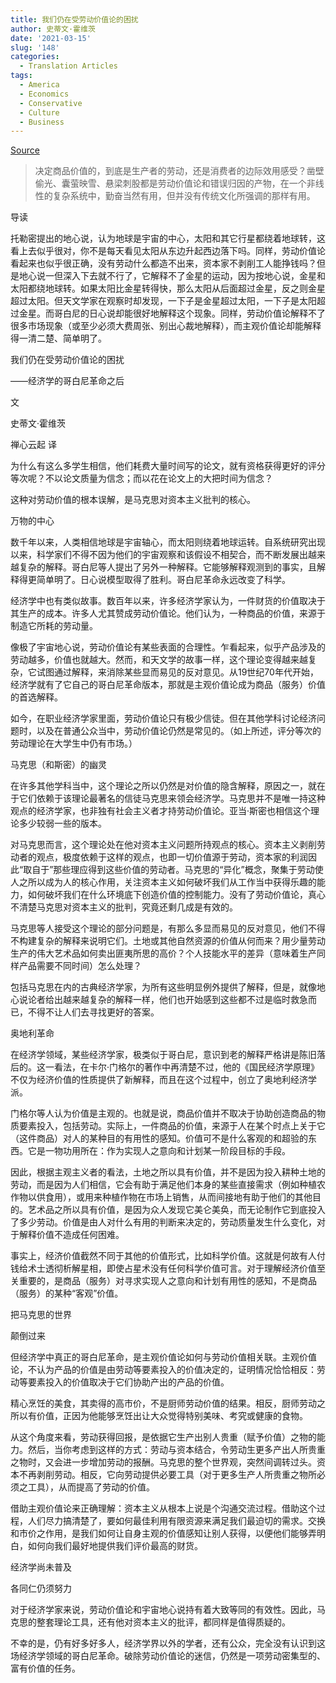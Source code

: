 ```yaml
---
title: 我们仍在受劳动价值论的困扰
author: 史蒂文·霍维茨
date: '2021-03-15'
slug: '148'
categories:
  - Translation Articles
tags:
  - America
  - Economics
  - Conservative
  - Culture
  - Business
---
```



[Source](https://www.sohu.com/a/280667438_305502)

> 决定商品价值的，到底是生产者的劳动，还是消费者的边际效用感受？凿壁偷光、囊萤映雪、悬梁刺股都是劳动价值论和错误归因的产物，在一个非线性的复杂系统中，勤奋当然有用，但并没有传统文化所强调的那样有用。


导读

托勒密提出的地心说，认为地球是宇宙的中心，太阳和其它行星都绕着地球转，这看上去似乎很对，你不是每天看见太阳从东边升起西边落下吗。同样，劳动价值论看起来也似乎很正确，没有劳动什么都造不出来，资本家不剥削工人能挣钱吗？但是地心说一但深入下去就不行了，它解释不了金星的运动，因为按地心说，金星和太阳都绕地球转。如果太阳比金星转得快，那么太阳从后面超过金星，反之则金星超过太阳。但天文学家在观察时却发现，一下子是金星超过太阳，一下子是太阳超过金星。而哥白尼的日心说却能很好地解释这个现象。同样，劳动价值论解释不了很多市场现象（或至少必须大费周张、别出心裁地解释），而主观价值论却能解释得一清二楚、简单明了。

我们仍在受劳动价值论的困扰

——经济学的哥白尼革命之后

文

史蒂文·霍维茨



禅心云起 译

为什么有这么多学生相信，他们耗费大量时间写的论文，就有资格获得更好的评分等次呢？不以论文质量为信念；而以花在论文上的大把时间为信念？

这种对劳动价值的根本误解，是马克思对资本主义批判的核心。

万物的中心

数千年以来，人类相信地球是宇宙轴心，而太阳则绕着地球运转。自系统研究出现以来，科学家们不得不因为他们的宇宙观察和该假设不相契合，而不断发展出越来越复杂的解释。哥白尼等人提出了另外一种解释。它能够解释观测到的事实，且解释得更简单明了。日心说模型取得了胜利。哥白尼革命永远改变了科学。

经济学中也有类似故事。数百年以来，许多经济学家认为，一件财货的价值取决于其生产的成本。许多人尤其赞成劳动价值论。他们认为，一种商品的价值，来源于制造它所耗的劳动量。

像极了宇宙地心说，劳动价值论有某些表面的合理性。乍看起来，似乎产品涉及的劳动越多，价值也就越大。然而，和天文学的故事一样，这个理论变得越来越复杂，它试图通过解释，来消除某些显而易见的反对意见。从19世纪70年代开始，经济学就有了它自己的哥白尼革命版本，那就是主观价值论成为商品（服务）价值的首选解释。

如今，在职业经济学家里面，劳动价值论只有极少信徒。但在其他学科讨论经济问题时，以及在普通公众当中，劳动价值论仍然是常见的。（如上所述，评分等次的劳动理论在大学生中仍有市场。）

马克思（和斯密）的幽灵

在许多其他学科当中，这个理论之所以仍然是对价值的隐含解释，原因之一，就在于它们依赖于该理论最著名的信徒马克思来领会经济学。马克思并不是唯一持这种观点的经济学家，也非独有社会主义者才持劳动价值论。亚当·斯密也相信这个理论多少较弱一些的版本。

对马克思而言，这个理论处在他对资本主义问题所持观点的核心。资本主义剥削劳动者的观点，极度依赖于这样的观点，也即一切价值源于劳动，资本家的利润因此“取自于”那些理应得到这些价值的劳动者。马克思的“异化”概念，聚集于劳动使人之所以成为人的核心作用，关注资本主义如何破坏我们从工作当中获得乐趣的能力，如何破坏我们在什么环境底下创造价值的控制能力。没有了劳动价值论，真心不清楚马克思对资本主义的批判，究竟还剩几成是有效的。

马克思等人接受这个理论的部分问题是，有那么多显而易见的反对意见，他们不得不构建复杂的解释来说明它们。土地或其他自然资源的价值从何而来？用少量劳动生产的伟大艺术品如何卖出匪夷所思的高价？个人技能水平的差异（意味着生产同样产品需要不同时间）怎么处理？

包括马克思在内的古典经济学家，为所有这些明显例外提供了解释，但是，就像地心说论者给出越来越复杂的解释一样，他们也开始感到这些都不过是临时救急而已，不得不让人们去寻找更好的答案。

奥地利革命

在经济学领域，某些经济学家，极类似于哥白尼，意识到老的解释严格讲是陈旧落后的。这一看法，在卡尔·门格尔的著作中再清楚不过，他的《国民经济学原理》不仅为经济价值的性质提供了新解释，而且在这个过程中，创立了奥地利经济学派。

门格尔等人认为价值是主观的。也就是说，商品价值并不取决于协助创造商品的物质要素投入，包括劳动。实际上，一件商品的价值，来源于人在某个时点上关于它（这件商品）对人的某种目的有用性的感知。价值可不是什么客观的和超验的东西。它是一物功用所在：作为实现人之意向和计划某一阶段目标的手段。

因此，根据主观主义者的看法，土地之所以具有价值，并不是因为投入耕种土地的劳动，而是因为人们相信，它会有助于满足他们本身的某些直接需求（例如种植农作物以供食用），或用来种植作物在市场上销售，从而间接地有助于他们的其他目的。艺术品之所以具有价值，是因为众人发现它美仑美奂，而无论制作它到底投入了多少劳动。价值是由人对什么有用的判断来决定的，劳动质量发生什么变化，对于解释价值不造成任何困难。

事实上，经济价值截然不同于其他的价值形式，比如科学价值。这就是何故有人付钱给术士透彻析解星相，即使占星术没有任何科学价值可言。对于理解经济价值至关重要的，是商品（服务）对寻求实现人之意向和计划有用性的感知，不是商品（服务）的某种“客观”价值。

把马克思的世界

颠倒过来

但经济学中真正的哥白尼革命，是主观价值论如何与劳动价值相关联。主观价值论，不认为产品的价值是由劳动等要素投入的价值决定的，证明情况恰恰相反：劳动等要素投入的价值取决于它们协助产出的产品的价值。

精心烹饪的美食，其卖得的高市价，不是厨师劳动价值的结果。相反，厨师劳动之所以有价值，正因为他能够烹饪出让大众觉得特别美味、考究或健康的食物。

从这个角度来看，劳动获得回报，是依据它生产出别人贵重（赋予价值）之物的能力。然后，当你考虑到这样的方式：劳动与资本结合，令劳动生更多产出人所贵重之物时，又会进一步增加劳动的报酬。马克思的整个世界观，突然间调转过头。资本不再剥削劳动。相反，它向劳动提供必要工具（对于更多生产人所贵重之物所必须之工具），从而提高了劳动的价值。

借助主观价值论来正确理解：资本主义从根本上说是个沟通交流过程。借助这个过程，人们尽力搞清楚了，要如何最佳利用有限资源来满足我们最迫切的需求。交换和市价之作用，是我们如何让自身主观的价值感知让别人获得，以便他们能够弄明白，如何向我们最好地提供我们评价最高的财货。

经济学尚未普及

各同仁仍须努力

对于经济学家来说，劳动价值论和宇宙地心说持有着大致等同的有效性。因此，马克思的整套理论工具，还有他对资本主义的批评，都同样是值得质疑的。

不幸的是，仍有好多好多人，经济学界以外的学者，还有公众，完全没有认识到这场经济学领域的哥白尼革命。破除劳动价值论的迷信，仍然是一项劳动密集型的、富有价值的任务。

